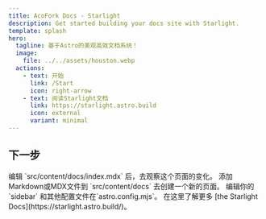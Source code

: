 ```yaml
---
title: AcoFork Docs - Starlight
description: Get started building your docs site with Starlight.
template: splash
hero:
  tagline: 基于Astro的美观高效文档系统！
  image:
    file: ../../assets/houston.webp
  actions:
    - text: 开始
      link: /Start
      icon: right-arrow
    - text: 阅读Starlight文档
      link: https://starlight.astro.build
      icon: external
      variant: minimal
---
```



## 下一步

<CardGrid stagger>
	<Card title="更新内容" icon="pencil">
		编辑 `src/content/docs/index.mdx` 后，去观察这个页面的变化。
	</Card>
	<Card title="添加新内容" icon="add-document">
		添加Markdown或MDX文件到 `src/content/docs` 去创建一个新的页面。
	</Card>
	<Card title="配置您的网站" icon="setting">
		编辑你的 `sidebar` 和其他配置文件在`astro.config.mjs`。
	</Card>
	<Card title="阅读文档" icon="open-book">
		在这里了解更多 [the Starlight Docs](https://starlight.astro.build/)。
	</Card>
</CardGrid>
